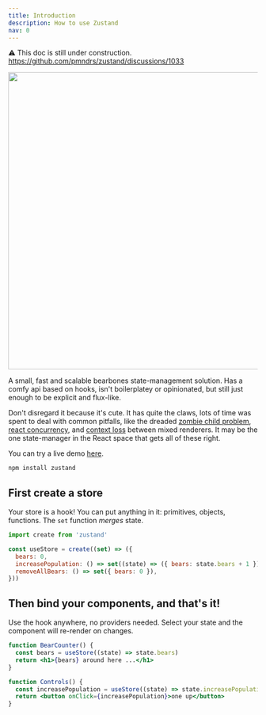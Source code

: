 ```yaml
---
title: Introduction
description: How to use Zustand
nav: 0
---
```


⚠️ This doc is still under construction. https://github.com/pmndrs/zustand/discussions/1033

<p align="center">
  <img width="600" src="https://github.com/pmndrs/zustand/raw/main/bear.jpg" />
</p>

A small, fast and scalable bearbones state-management solution. Has a comfy api based
on hooks, isn't boilerplatey or opinionated, but still just enough to be explicit
and flux-like.

Don't disregard it because it's cute. It has quite the claws, lots of time was spent to deal with common pitfalls, like the dreaded [zombie child problem](https://react-redux.js.org/api/hooks#stale-props-and-zombie-children), [react concurrency](https://github.com/bvaughn/rfcs/blob/useMutableSource/text/0000-use-mutable-source.md), and [context loss](https://github.com/facebook/react/issues/13332) between mixed renderers. It may be the one state-manager in the React space that gets all of these right.

You can try a live demo [here](https://codesandbox.io/s/dazzling-moon-itop4).

```bash
npm install zustand
```

## First create a store

Your store is a hook! You can put anything in it: primitives, objects, functions. The `set` function _merges_ state.

```jsx
import create from 'zustand'

const useStore = create((set) => ({
  bears: 0,
  increasePopulation: () => set((state) => ({ bears: state.bears + 1 })),
  removeAllBears: () => set({ bears: 0 }),
}))
```

## Then bind your components, and that's it!

Use the hook anywhere, no providers needed. Select your state and the component will re-render on changes.

```jsx
function BearCounter() {
  const bears = useStore((state) => state.bears)
  return <h1>{bears} around here ...</h1>
}

function Controls() {
  const increasePopulation = useStore((state) => state.increasePopulation)
  return <button onClick={increasePopulation}>one up</button>
}
```
